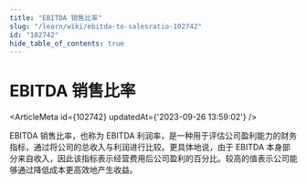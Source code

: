 ```yaml
---
title: "EBITDA 销售比率"
slug: "/learn/wiki/ebitda-to-salesratio-102742"
id: "102742"
hide_table_of_contents: true
---
```



# EBITDA 销售比率

<ArticleMeta id={102742} updatedAt={'2023-09-26 13:59:02'} />
<div className='border-solid border-b border-t-0 my-4 border-[var(--ifm-color-gray-300)]' />

EBITDA 销售比率，也称为 EBITDA 利润率，是一种用于评估公司盈利能力的财务指标，通过将公司的总收入与利润进行比较。更具体地说，由于 EBITDA 本身部分来自收入，因此该指标表示经营费用后公司盈利的百分比。较高的值表示公司能够通过降低成本更高效地产生收益。
